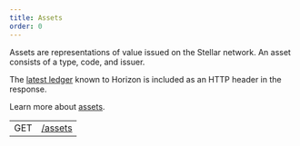 ```yaml
---
title: Assets
order: 0
---
```



Assets are representations of value issued on the Stellar network. An asset consists of a type, code, and issuer.

The [latest ledger](../../structure/consistency.mdx) known to Horizon is included as an HTTP header in the response.

Learn more about [assets](../../../../../../learn/glossary.mdx#asset).

<EndpointsTable title="Endpoints">

|     |                                          |
| --- | ---------------------------------------- |
| GET | [/assets](../../list-all-assets.api.mdx) |

</EndpointsTable>
